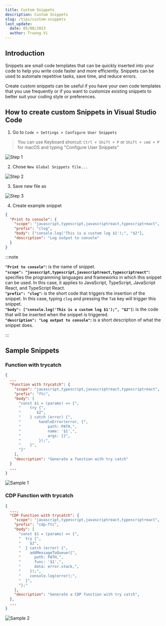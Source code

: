 ```yaml
---
title: Custom Snippets
description: Custom Snippets
slug: /tips/custom-snippets
last_update:
  date: 05/08/2023
  author: Truong Vi
---
```


## Introduction

Snippets are small code templates that can be quickly inserted into your code to help you write code faster and more efficiently. Snippets can be used to automate repetitive tasks, save time, and reduce errors.

Create custom snippets can be useful if you have your own code templates that you use frequently or if you want to customize existing snippets to better suit your coding style or preferences.


## How to create custom Snippets in Visual Studio Code

1. Go to `Code > Settings > Configure User Snippets`
  > You can use Keyboard shorcut: `Ctrl + Shift + P` or `Shift + cmd + P` for macOS and typing "Configure User Snippets"

  ![Step 1](./images/step-1.png)

2. Chose `New Global Snippets file...`

  ![Step 2](./images/step-2.png)

3. Save new file as

  ![Step 3](./images/step-3.png)

4. Create example snippet

  ```json
  {
    "Print to console": {
      "scope": "javascript,typescript,javascriptreact,typescriptreact",
      "prefix": "clog",
      "body": ["console.log('This is a custom log $1');", "$2"],
      "description": "Log output to console"
    }
  }
  ```

  :::note

  **`"Print to console"`:** is the name of snippet. <br />
  **`"scope": "javascript,typescript,javascriptreact,typescriptreact"`:** specifies the programming languages and frameworks in which this snippet can be used. In this case, it applies to JavaScript, TypeScript, JavaScript React, and TypeScript React. <br />
  **`"prefix": "clog"`:** is the short code that triggers the insertion of the snippet. In this case, typing `clog` and pressing the `Tab` key will trigger this snippet. <br />
  **`"body": ["console.log('This is a custom log $1');", "$2"]`:** is the code that will be inserted when the snippet is triggered. <br />
  **`"description": "Log output to console"`:** is a short description of what the snippet does.

  :::

## Sample Snippets

### Function with trycatch

  ```json title="antsomi-snippets.code-snippets"
  {
    ...
    "Function with trycatch": {
      "scope": "javascript,typescript,javascriptreact,typescriptreact",
      "prefix": "ftc",
      "body": [
        "const $1 = (params) => {",
        "    try {",
        "       $2",
        "    } catch (error) {",
        "        handleError(error, {",
        "            path: PATH,",
        "            name: '$1',",
        "            args: {}",
        "        });",
        "    }",
        "}"
      ],
      "description": "Generate a function with try catch"
    }
    ...
  }
  ```

  ![Sample 1](./images/sample-1.gif)

### CDP Function with trycatch

  ```json title="antsomi-snippets.code-snippets"
  {
    ...,
    "CDP Function with trycatch": {
      "scope": "javascript,typescript,javascriptreact,typescriptreact",
      "prefix": "cdp-ftc",
      "body": [
        "const $1 = (params) => {",
        "  try {",
        "    $2",
        "  } catch (error) {",
        "    addMessageToQueue({",
        "      path: PATH,",
        "      func: '$1',",
        "      data: error.stack,",
        "    });",
        "    console.log(error);",
        "  }",
        "};"
      ],
      "description": "Generate a CDP function with try catch",
    },
    ...
  }

  ```

  ![Sample 2](./images/sample-2.gif)